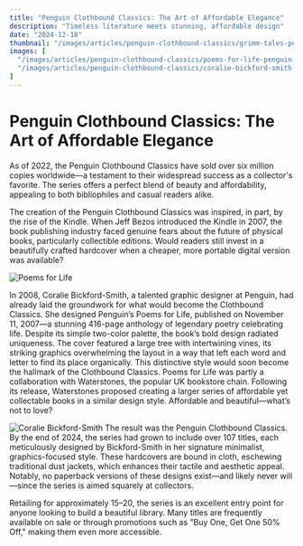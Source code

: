 ```yaml
---
title: "Penguin Clothbound Classics: The Art of Affordable Elegance"
description: "Timeless literature meets stunning, affordable design"
date: "2024-12-18"
thumbnail: "/images/articles/penguin-clothbound-classics/grimm-tales-penguin-clothbound-classics.jpg"
images: [
  "/images/articles/penguin-clothbound-classics/poems-for-life-penguin-clothbound-classics.jpg",
  "/images/articles/penguin-clothbound-classics/coralie-bickford-smith.jpg"
]
---
```

# Penguin Clothbound Classics: The Art of Affordable Elegance

As of 2022, the Penguin Clothbound Classics have sold over six million copies worldwide—a testament to their widespread success as a collector's favorite. The series offers a perfect blend of beauty and affordability, appealing to both bibliophiles and casual readers alike.

The creation of the Penguin Clothbound Classics was inspired, in part, by the rise of the Kindle. When Jeff Bezos introduced the Kindle in 2007, the book publishing industry faced genuine fears about the future of physical books, particularly collectible editions. Would readers still invest in a beautifully crafted hardcover when a cheaper, more portable digital version was available?

<div className="side-by-side">
<Image 
  src="/images/articles/penguin-clothbound-classics/poems-for-life-penguin-clothbound-classics.jpg"
  alt="Poems for Life"
  className="article-image"
  caption="Source: Amazon"
  captionLink="https://www.amazon.com/Penguins-Poems-Life-Laura-Barber/dp/0713999616"
  variant="large"
/>

In 2008, Coralie Bickford-Smith, a talented graphic designer at Penguin, had already laid the groundwork for what would become the Clothbound Classics. She designed Penguin’s Poems for Life, published on November 11, 2007—a stunning 416-page anthology of legendary poetry celebrating life. Despite its simple two-color palette, the book’s bold design radiated uniqueness. The cover featured a large tree with intertwining vines, its striking graphics overwhelming the layout in a way that left each word and letter to find its place organically. This distinctive style would soon become the hallmark of the Clothbound Classics.
Poems for Life was partly a collaboration with Waterstones, the popular UK bookstore chain. Following its release, Waterstones proposed creating a larger series of affordable yet collectable books in a similar design style. Affordable and beautiful—what’s not to love?
</div>

<div className="side-by-side">

<Image 
  src="/images/articles/penguin-clothbound-classics/coralie-bickford-smith.jpg"
  alt="Coralie Bickford-Smith"
  className="article-image"
  caption="Source: Coralie Bickford-Smith's Instagram"
  captionLink="https://www.instagram.com/p/CwznAyVrpVV/?img_index=1"
  variant="large"
/>
The result was the Penguin Clothbound Classics. By the end of 2024, the series had grown to include over 107 titles, each meticulously designed by Bickford-Smith in her signature minimalist, graphics-focused style. These hardcovers are bound in cloth, eschewing traditional dust jackets, which enhances their tactile and aesthetic appeal. Notably, no paperback versions of these designs exist—and likely never will—since the series is aimed squarely at collectors.
</div>

Retailing for approximately $15–$20, the series is an excellent entry point for anyone looking to build a beautiful library. Many titles are frequently available on sale or through promotions such as "Buy One, Get One 50% Off," making them even more accessible.

